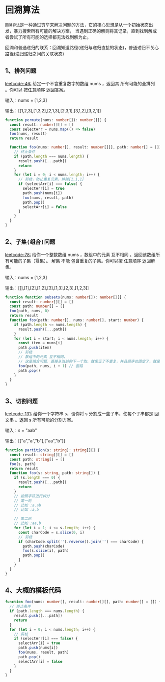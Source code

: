 # 回溯算法

`回溯算法`是一种通过穷举来解决问题的方法，它的核心思想是从一个初始状态出发，暴力搜索所有可能的解决方案，
当遇到正确的解则将其记录，直到找到解或者尝试了所有可能的选择都无法找到解为止。

回溯和普通递归的联系：回溯知道路径(递归与递归直接的状态)，普通递归不关心路径(递归递归之间的关联状态)

## 1、`排列问题`

[leetcode-46:](https://leetcode.cn/problems/permutations/)
给定一个不含重复数字的数组 nums ，返回其 所有可能的全排列 。你可以 按任意顺序 返回答案。

输入：nums = [1,2,3]

输出：[[1,2,3],[1,3,2],[2,1,3],[2,3,1],[3,1,2],[3,2,1]]

```ts
function permute(nums: number[]): number[][] {
  const result: number[][] = []
  const selectArr = nums.map(() => false)
  foo(nums, result)
  return result

  function foo(nums: number[], result: number[][], path: number[] = []) {
    // 终止条件
    if (path.length === nums.length) {
      result.push([...path])
      return
    }
    for (let i = 0; i < nums.length; i++) {
      // 剪枝，防止重复元素，排除[1,1,1]
      if (selectArr[i] === false) {
        selectArr[i] = true
        path.push(nums[i])
        foo(nums, result, path)
        path.pop()
        selectArr[i] = false
      }
    }
  }
}
```

## 2、`子集(组合)问题`

[leetcode-78:](https://leetcode.cn/problems/subsets/)
给你一个整数数组 nums ，数组中的元素 互不相同 。返回该数组所有可能的子集（幂集）。
解集 不能 包含重复的子集。你可以按 任意顺序 返回解集。

输入：nums = [1,2,3]

输出：[[],[1],[2],[1,2],[3],[1,3],[2,3],[1,2,3]]

```ts
function function subsets(nums: number[]): number[][] {
  const result: number[][] = []
  const path: number[] = []
  foo(path, nums, 0)
  return result
  function foo(path: number[], nums: number[], start: number) {
    if (path.length <= nums.length) {
      result.push([...path])
    }
    for (let i = start; i < nums.length; i++) {
      const item = nums[i]
      path.push(item)
      // 剪枝
      // 数组中的元素 互不相同，
      // 这是组合问题，直接从当前的下一个取，就保证了不重复，并且顺序也固定了，就是从左到右
      foo(path, nums, i + 1) // 套路
      path.pop()
    }
  }
}
```

## 3、`切割问题`

[leetcode-131:](https://leetcode.cn/problems/palindrome-partitioning/)
给你一个字符串 s，请你将 s 分割成一些子串，使每个子串都是 回文串 。返回 s 所有可能的分割方案。

输入：s = "aab"

输出：[["a","a","b"],["aa","b"]]

```ts
function partition(s: string): string[][] {
  const result: string[][] = []
  const path: string[] = []
  foo(s, path)
  return result
  function foo(s: string, path: string[]) {
    if (s.length === 0) {
      result.push([...path])
      return
    }
    // 按照字符进行拆分
    // 第一轮
    // 比如 :a,ab
    // 比如 :a,b

    // 第二轮
    // 比如 :aa,b
    for (let i = 1; i <= s.length; i++) {
      const charCode = s.slice(0, i)
      // 剪枝
      if (charCode.split('').reverse().join('') === charCode) {
        path.push(charCode)
        foo(s.slice(i), path)
        path.pop()
      }
    }
  }
}
```

## 4、大概的模板代码

```ts
function foo(nums: number[], result: number[][], path: number[] = []) {
  // 终止条件
  if (path.length === nums.length) {
    result.push([...path])
    return
  }
  for (let i = 0; i < nums.length; i++) {
    // 剪枝
    if (selectArr[i] === false) {
      selectArr[i] = true
      path.push(nums[i])
      foo(nums, result, path)
      path.pop()
      selectArr[i] = false
    }
  }
}
```

